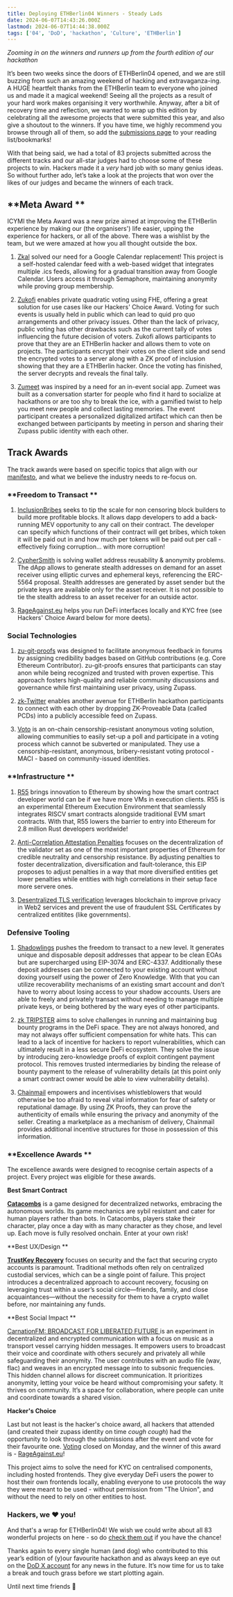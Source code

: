 ```yaml
---
title: Deploying ETHBerlin04 Winners - Steady Lads
date: 2024-06-07T14:43:26.000Z
lastmod: 2024-06-07T14:44:38.000Z
tags: ['04', 'DoD', 'hackathon', 'Culture', 'ETHBerlin']
---
```


_Zooming in on the winners and runners up from the fourth edition of our hackathon_

It’s been two weeks since the doors of ETHBerlin04 opened, and we are still buzzing from such an amazing weekend of hacking and extravaganza-ing. A HUGE heartfelt thanks from the ETHBerlin team to everyone who joined us and made it a magical weekend! Seeing all the projects as a result of your hard work makes organising it very worthwhile. Anyway, after a bit of recovery time and reflection, we wanted to wrap up this edition by celebrating all the awesome projects that were submitted this year, and also give a shoutout to the winners. If you have time, we highly recommend you browse through all of them, so add the [submissions page](https://projects.ethberlin.org/submissions/results) to your reading list/bookmarks!

With that being said, we had a total of 83 projects submitted across the different tracks and our all-star judges had to choose some of these projects to win. Hackers made it a _very_ hard job with so many genius ideas. So without further ado, let’s take a look at the projects that won over the likes of our judges and became the winners of each track.

## **Meta Award **

ICYMI the Meta Award was a new prize aimed at improving the ETHBerlin experience by making our (the organisers') life easier, upping the experience for hackers, or all of the above. There was a wishlist by the team, but we were amazed at how you all thought outside the box.

1. [Zkal](https://projects.ethberlin.org/submissions/387) solved our need for a Google Calendar replacement! This project is a self-hosted calendar feed with a web-based widget that integrates multiple .ics feeds, allowing for a gradual transition away from Google Calendar. Users access it through Semaphore, maintaining anonymity while proving group membership.

2. [Zukofi](https://projects.ethberlin.org/submissions/352) enables private quadratic voting using FHE, offering a great solution for use cases like our Hackers' Choice Award. Voting for such events is usually held in public which can lead to quid pro quo arrangements and other privacy issues. Other than the lack of privacy, public voting has other drawbacks such as the current tally of votes influencing the future decision of voters. Zukofi allows participants to prove that they are an ETHBerlin hacker and allows them to vote on projects. The participants encrypt their votes on the client side and send the encrypted votes to a server along with a ZK proof of inclusion showing that they are a ETHBerlin hacker. Once the voting has finished, the server decrypts and reveals the final tally.

3. [Zumeet](https://projects.ethberlin.org/submissions/310) was inspired by a need for an in-event social app. Zumeet was built as a conversation starter for people who find it hard to socialize at hackathons or are too shy to break the ice, with a gamified twist to help you meet new people and collect lasting memories. The event participant creates a personalized digitalized artifact which can then be exchanged between participants by meeting in person and sharing their Zupass public identity with each other.

## **Track Awards**

The track awards were based on specific topics that align with our [manifesto](https://ethberlin.org/manifesto), and what we believe the industry needs to re-focus on.

### **Freedom to Transact **

1. [InclusionBribes](https://projects.ethberlin.org/submissions/328) seeks to tip the scale for non censoring block builders to build more profitable blocks. It allows dapp developers to add a back-running MEV opportunity to any call on their contract. The developer can specify which functions of their contract will get bribes, which token it will be paid out in and how much per tokens will be paid out per call - effectively fixing corruption... with more corruption!

2. [CypherSmith](https://projects.ethberlin.org/submissions/353) is solving wallet address reusability & anonymity problems. The dApp allows to generate stealth addresses on demand for an asset receiver using elliptic curves and ephemeral keys, referencing the ERC-5564 proposal. Stealth addresses are generated by asset sender but the private keys are available only for the asset receiver. It is not possible to tie the stealth address to an asset receiver for an outside actor.

3. [RageAgainst.eu](https://projects.ethberlin.org/submissions/329) helps you run DeFi interfaces locally and KYC free (see Hackers' Choice Award below for more deets).

### **Social Technologies**

1. [zu-git-proofs](https://projects.ethberlin.org/submissions/326) was designed to facilitate anonymous feedback in forums by assigning credibility badges based on GitHub contributions (e.g. Core Ethereum Contributor). zu-git-proofs ensures that participants can stay anon while being recognized and trusted with proven expertise. This approach fosters high-quality and reliable community discussions and governance while first maintaining user privacy, using Zupass.

2. [zk-Twitter](https://projects.ethberlin.org/submissions/363) enables another avenue for ETHBerlin hackathon participants to connect with each other by dropping ZK-Proveable Data (called PCDs) into a publicly accessible feed on Zupass.

3. [Voto](https://projects.ethberlin.org/submissions/334) is an on-chain censorship-resistant anonymous voting solution, allowing communities to easily set-up a poll and participate in a voting process which cannot be subverted or manipulated. They use a censorship-resistant, anonymous, bribery-resistant voting protocol - MACI - based on community-issued identities.

### **Infrastructure **

1. [R55](https://projects.ethberlin.org/submissions/372) brings innovation to Ethereum by showing how the smart contract developer world can be if we have more VMs in execution clients. R55 is an experimental Ethereum Execution Environment that seamlessly integrates RISCV smart contracts alongside traditional EVM smart contracts. With that, R55 lowers the barrier to entry into Ethereum for 2.8 million Rust developers worldwide!

2. [Anti-Correlation Attestation Penalties](https://projects.ethberlin.org/submissions/319) focuses on the decentralization of the validator set as one of the most important properties of Ethereum for credible neutrality and censorship resistance. By adjusting penalties to foster decentralization, diversification and fault-tolerance, this EIP proposes to adjust penalties in a way that more diversified entities get lower penalties while entities with high correlations in their setup face more servere ones.

3. [Desentralized TLS verification](https://projects.ethberlin.org/submissions/332) leverages blockchain to improve privacy in Web2 services and prevent the use of fraudulent SSL Certificates by centralized entitites (like governments).

### **Defensive Tooling**

1. [Shadowlings](https://projects.ethberlin.org/submissions/335) pushes the freedom to transact to a new level. It generates unique and disposable deposit addresses that appear to be clean EOAs but are supercharged using EIP-3074 and ERC-4337. Additionally these deposit addresses can be connected to your existing account without doxing yourself using the power of Zero Knowledge. With that you can utilize recoverability mechanisms of an existing smart account and don’t have to worry about losing access to your shadow accounts. Users are able to freely and privately transact without needing to manage multiple private keys, or being bothered by the wary eyes of other participants.

2. [zk TRIPSTER](https://projects.ethberlin.org/submissions/381) aims to solve challenges in running and maintaining bug bounty programs in the DeFi space. They are not always honored, and may not always offer sufficient compensation for white hats. This can lead to a lack of incentive for hackers to report vulnerabilities, which can ultimately result in a less secure DeFi ecosystem. They solve the issue by introducing zero-knowledge proofs of exploit contingent payment protocol. This removes trusted intermediaries by binding the release of bounty payment to the release of vulnerability details (at this point only a smart contract owner would be able to view vulnerability details).

3. [Chainmail](https://projects.ethberlin.org/submissions/358) empowers and incentivises whistleblowers that would otherwise be too afraid to reveal vital information for fear of safety or reputational damage. By using ZK Proofs, they can prove the authenticity of emails while ensuring the privacy and anonymity of the seller. Creating a marketplace as a mechanism of delivery, Chainmail provides additional incentive structures for those in possession of this information.

### **Excellence Awards **

The excellence awards were designed to recognise certain aspects of a project. Every project was eligible for these awards.

**Best Smart Contract**

[**Catacombs**](https://projects.ethberlin.org/submissions/375) is a game designed for decentralized networks, embracing the autonomous worlds. Its game mechanics are sybil resistant and cater for human players rather than bots. In Catacombs, players stake their character, play once a day with as many character as they chose, and level up. Each move is fully resolved onchain. Enter at your own risk!

**Best UX/Design **

[**TrustKey Recovery**](https://projects.ethberlin.org/submissions/348) focuses on security and the fact that securing crypto accounts is paramount. Traditional methods often rely on centralized custodial services, which can be a single point of failure. This project introduces a decentralized approach to account recovery, focusing on leveraging trust within a user’s social circle—friends, family, and close acquaintances—without the necessity for them to have a crypto wallet before, nor maintaining any funds.

**Best Social Impact **

[CarnationFM: BROADCAST FOR LIBERATED FUTURE ](https://projects.ethberlin.org/submissions/364) is an experiment in decentralized and encrypted communication with a focus on music as a transport vessel carrying hidden messages. It empowers users to broadcast their voice and coordinate with others securely and privately all while safeguarding their anonymity. The user contributes with an audio file (wav, flac) and weaves in an encrypted message into to subsonic frequencies. This hidden channel allows for discreet communication. It prioritizes anonymity, letting your voice be heard without compromising your safety. It thrives on community. It’s a space for collaboration, where people can unite and coordinate towards a shared vision.

**Hacker's Choice**

Last but not least is the hacker's choice award, all hackers that attended (and created their zupass identity on time _cough cough_) had the opportunity to look through the submissions after the event and vote for their favourite one. [Voting](https://zupoll.org/ballot?id=155) closed on Monday, and the winner of this award is - [RageAgainst.eu](https://projects.ethberlin.org/submissions/329)!

This project aims to solve the need for KYC on centralised components, including hosted frontends. They give everyday DeFi users the power to host their own frontends locally, enabling everyone to use protocols the way they were meant to be used - without permission from "The Union", and without the need to rely on other entities to host.

### **Hackers, we ❤️ you!**

And that's a wrap for ETHBerlin04! We wish we could write about all 83 wonderful projects on here - so do [check them out](https://projects.ethberlin.org/submissions) if you have the chance!

Thanks again to every single human (and dog) who contributed to this year’s edition of (y)our favourite hackathon and as always keep an eye out on the [DoD X account](https://x.com/dod_berlin) for any news in the future. It’s now time for us to take a break and touch grass before we start plotting again.

Until next time friends 💛
